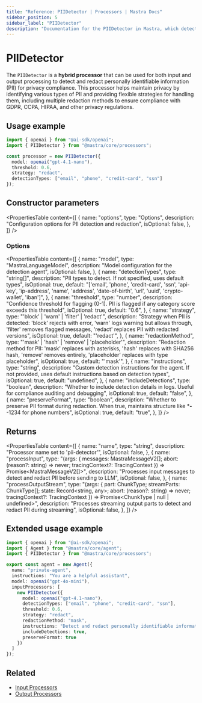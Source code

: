 ```yaml
---
title: "Reference: PIIDetector | Processors | Mastra Docs"
sidebar_position: 5
sidebar_label: "PIIDetector"
description: "Documentation for the PIIDetector in Mastra, which detects and redacts personally identifiable information (PII) from AI responses."
---
```


# PIIDetector

The `PIIDetector` is a **hybrid processor** that can be used for both input and output processing to detect and redact personally identifiable information (PII) for privacy compliance. This processor helps maintain privacy by identifying various types of PII and providing flexible strategies for handling them, including multiple redaction methods to ensure compliance with GDPR, CCPA, HIPAA, and other privacy regulations.

## Usage example

```typescript copy
import { openai } from "@ai-sdk/openai";
import { PIIDetector } from "@mastra/core/processors";

const processor = new PIIDetector({
  model: openai("gpt-4.1-nano"),
  threshold: 0.6,
  strategy: "redact",
  detectionTypes: ["email", "phone", "credit-card", "ssn"]
});
```

## Constructor parameters

<PropertiesTable
  content={[
    {
      name: "options",
      type: "Options",
      description: "Configuration options for PII detection and redaction",
      isOptional: false,
    },
  ]}
/>

### Options

<PropertiesTable
  content={[
    {
      name: "model",
      type: "MastraLanguageModel",
      description: "Model configuration for the detection agent",
      isOptional: false,
    },
    {
      name: "detectionTypes",
      type: "string[]",
      description: "PII types to detect. If not specified, uses default types",
      isOptional: true,
      default: "['email', 'phone', 'credit-card', 'ssn', 'api-key', 'ip-address', 'name', 'address', 'date-of-birth', 'url', 'uuid', 'crypto-wallet', 'iban']",
    },
    {
      name: "threshold",
      type: "number",
      description: "Confidence threshold for flagging (0-1). PII is flagged if any category score exceeds this threshold",
      isOptional: true,
      default: "0.6",
    },
    {
      name: "strategy",
      type: "'block' | 'warn' | 'filter' | 'redact'",
      description: "Strategy when PII is detected: 'block' rejects with error, 'warn' logs warning but allows through, 'filter' removes flagged messages, 'redact' replaces PII with redacted versions",
      isOptional: true,
      default: "'redact'",
    },
    {
      name: "redactionMethod",
      type: "'mask' | 'hash' | 'remove' | 'placeholder'",
      description: "Redaction method for PII: 'mask' replaces with asterisks, 'hash' replaces with SHA256 hash, 'remove' removes entirely, 'placeholder' replaces with type placeholder",
      isOptional: true,
      default: "'mask'",
    },
    {
      name: "instructions",
      type: "string",
      description: "Custom detection instructions for the agent. If not provided, uses default instructions based on detection types",
      isOptional: true,
      default: "undefined",
    },
    {
      name: "includeDetections",
      type: "boolean",
      description: "Whether to include detection details in logs. Useful for compliance auditing and debugging",
      isOptional: true,
      default: "false",
    },
    {
      name: "preserveFormat",
      type: "boolean",
      description: "Whether to preserve PII format during redaction. When true, maintains structure like ***-**-1234 for phone numbers",
      isOptional: true,
      default: "true",
    },
  ]}
/>

## Returns

<PropertiesTable
  content={[
    {
      name: "name",
      type: "string",
      description: "Processor name set to 'pii-detector'",
      isOptional: false,
    },
    {
      name: "processInput",
      type: "(args: { messages: MastraMessageV2[]; abort: (reason?: string) => never; tracingContext?: TracingContext }) => Promise<MastraMessageV2[]>",
      description: "Processes input messages to detect and redact PII before sending to LLM",
      isOptional: false,
    },
    {
      name: "processOutputStream",
      type: "(args: { part: ChunkType; streamParts: ChunkType[]; state: Record<string, any>; abort: (reason?: string) => never; tracingContext?: TracingContext }) => Promise<ChunkType | null | undefined>",
      description: "Processes streaming output parts to detect and redact PII during streaming",
      isOptional: false,
    },
  ]}
/>

## Extended usage example

```typescript filename="src/mastra/agents/private-agent.ts" showLineNumbers copy
import { openai } from "@ai-sdk/openai";
import { Agent } from "@mastra/core/agent";
import { PIIDetector } from "@mastra/core/processors";

export const agent = new Agent({
  name: "private-agent",
  instructions: "You are a helpful assistant",
  model: openai("gpt-4o-mini"),
  inputProcessors: [
    new PIIDetector({
      model: openai("gpt-4.1-nano"),
      detectionTypes: ["email", "phone", "credit-card", "ssn"],
      threshold: 0.6,
      strategy: "redact",
      redactionMethod: "mask",
      instructions: "Detect and redact personally identifiable information while preserving message intent",
      includeDetections: true,
      preserveFormat: true
    })
  ]
});
```

## Related

- [Input Processors](/agents/input-processors)
- [Output Processors](/agents/output-processors)
